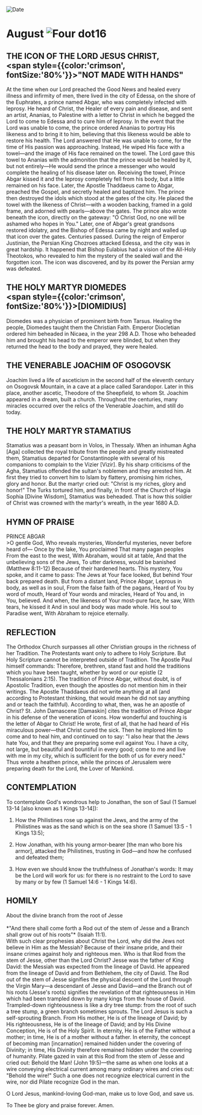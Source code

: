 
<RunningHead />
<Image src="/title-imprint.png" height={68} width={50} alt="Date" className="title-imprint"/>

# <div id="date">August <Image className="four-dot" src="/four-dot.png" height={15} width={15} alt="Four dot" />16</div>

## THE ICON OF THE LORD JESUS CHRIST,<br /><span style={{color:'crimson', fontSize:'80%'}}>"NOT MADE WITH HANDS"</span>

At the time when our Lord preached the Good News and healed every illness and infirmity of men, there lived in the city of Edessa, on the shore of the Euphrates, a prince named Abgar, who was completely infected with leprosy. He heard of Christ, the Healer of every pain and disease, and sent an artist, Ananias, to Palestine with a letter to Christ in which he begged the Lord to come to Edessa and to cure him of leprosy. In the event that the Lord was unable to come, the prince ordered Ananias to portray His likeness and to bring it to him, believing that this likeness would be able to restore his health. The Lord answered that He was unable to come, for the time of His passion was approaching.  Instead, He wiped His face with a towel—and the image of His face remained on the towel.  The Lord gave this towel to Ananias with the admonition that the prince would be healed by it, but not entirely—He would send the prince a messenger who would complete the healing of his disease later on. Receiving the towel, Prince Abgar kissed it and the leprosy completely fell from his body, but a little remained on his face. Later, the Apostle Thaddaeus came to Abgar, preached the Gospel, and secretly healed and baptized him. The prince then destroyed the idols which stood at the gates of the city. He placed the towel with the likeness of Christ—with a wooden backing, framed in a gold frame, and adorned with pearls—above the gates. The prince also wrote beneath the icon, directly on the gateway: "O Christ God, no one will be ashamed who hopes in You." Later, one of Abgar's great grandsons restored idolatry, and the Bishop of Edessa came by night and walled up that icon over the gates. Centuries passed. During the reign of Emperor Justinian, the Persian King Chozroes attacked Edessa, and the city was in great hardship. It happened that Bishop Eulabius had a vision of the All-Holy Theotokos, who revealed to him the mystery of the sealed wall and the forgotten icon. The icon was discovered, and by its power the Persian army was defeated.

## THE HOLY MARTYR DIOMEDES<br /><span style={{color:'crimson', fontSize:'80%'}}>[DIOMIDIUS]</span>

Diomedes was a physician of prominent birth from Tarsus. Healing the people, Diomedes taught them the Christian Faith. Emperor Diocletian ordered him beheaded in Nicaea, in the year 298 A.D. Those who beheaded him and brought his head to the emperor were blinded, but when they returned the head to the body and prayed, they were healed.

## THE VENERABLE JOACHIM OF OSOGOVSK

Joachim lived a life of asceticism in the second half of the eleventh century on Osogovsk Mountain, in a cave at a place called Sarandopor. Later in this place, another ascetic, Theodore of the Sheepfield, to whom St. Joachim appeared in a dream, built a church. Throughout the centuries, many miracles occurred over the relics of the Venerable Joachim, and still do today.

## THE HOLY MARTYR STAMATIUS

Stamatius was a peasant born in Volos, in Thessaly. When an inhuman Agha [Aga] collected the royal tribute from the people and greatly mistreated them, Stamatius departed for Constantinople with several of his companions to complain to the Vizier [Vizir]. By his sharp criticisms of the Agha, Stamatius offended the sultan's noblemen and they arrested him. At first they tried to convert him to Islam by flattery, promising him riches, glory and honor. But the martyr cried out: "Christ is my riches, glory and honor!" The Turks tortured him, and finally, in front of the Church of Hagia Sophia [Divine Wisdom], Stamatius was beheaded. That is how this soldier of Christ was crowned with the martyr's wreath, in the year 1680 A.D.


## HYMN OF PRAISE
<div style={{textAlign:'center', color:'crimson', fontWeight:'bold'}}>
PRINCE ABGAR
</div>
>O gentle God, Who reveals mysteries,  
Wonderful mysteries, never before heard of—  
Once by the lake, You proclaimed  
That many pagan peoples  
From the east to the west,  
With Abraham, would sit at table,  
And that the unbelieving sons of the Jews,  
To utter darkness, would be banished (Matthew 8:11-12)  
Because of their hardened hearts.  
This mystery, You spoke, and it came to pass:  
The Jews at Your face looked,  
But behind Your back prepared death.  
But from a distant land, Prince Abgar,  
Leprous in body, as well as in soul,  
From the false faith of the pagans,  
Heard of You by word of mouth,  
Heard of Your words and miracles,  
Heard of You and, in You, believed.  
And when, the likeness of Your most-pure face, he saw,  
With tears, he kissed it  
And in soul and body was made whole.  
His soul to Paradise went,  
With Abraham to rejoice eternally.  


## REFLECTION

The Orthodox Church surpasses all other Christian groups in the richness of her Tradition. The Protestants want only to adhere to Holy Scripture. But Holy Scripture cannot be interpreted outside of Tradition. The Apostle Paul himself commands: Therefore, brethren, stand fast and hold the traditions which you have been taught, whether by word or our epistle (2 Thessalonians 2:15). The tradition of Prince Abgar, without doubt, is of Apostolic Tradition, even though the apostles do not mention him in their writings. The Apostle Thaddaeus did not write anything at all (and according to Protestant thinking, that would mean he did not say anything and or teach the faithful). According to what, then, was he an apostle of Christ? St. John Damascene [Damaskin] cites the tradition of Prince Abgar in his defense of the veneration of icons. How wonderful and touching is the letter of Abgar to Christ! He wrote, first of all, that he had heard of His miraculous power—that Christ cured the sick. Then he implored Him to come and to heal him, and continued on to say: "I also hear that the Jews hate You, and that they are preparing some evil against You. I have a city, not large, but beautiful and bountiful in every good; come to me and live with me in my city, which is sufficient for the both of us for every need." Thus wrote a heathen prince, while the princes of Jerusalem were preparing death for the Lord, the Lover of Mankind.


## CONTEMPLATION

To contemplate God's wondrous help to Jonathan, the son of Saul (1 Samuel 13-14 [also known as 1 Kings 13-14]):

1. How the Philistines rose up against the Jews, and the army of the Philistines was as the sand which is on the sea shore (1 Samuel 13:5 - 1 Kings 13:5);

2. How Jonathan, with his young armor-bearer [the man who bore his armor], attacked the Philistines, trusting in God—and how he confused and defeated them;

3. How even we should know the truthfulness of Jonathan's words: It may be the Lord will work for us: for there is no restraint to the Lord to save by many or by few (1 Samuel 14:6 - 1 Kings 14:6).


## HOMILY
<div style={{textAlign:'center', color:'crimson', fontWeight:'bold'}}>
About the divine branch from the root of Jesse
</div>
<br />
<div style={{textAlign:'right'}}>
*"And there shall come forth a Rod out of the stem of Jesse and a Branch shall grow out of his roots"* (Isaiah 11:1).
</div>
With such clear prophesies about Christ the Lord, why did the Jews not believe in Him as the Messiah? Because of their insane pride, and their insane crimes against holy and righteous men. Who is that Rod from the stem of Jesse, other than the Lord Christ? Jesse was the father of King David: the Messiah was expected from the lineage of David. He appeared from the lineage of David and from Bethlehem, the city of David. The Rod out of the stem of Jesse signifies the physical descent of the Lord through the Virgin Mary—a descendant of Jesse and David—and the Branch out of his roots (Jesse's roots) signifies the revelation of that righteousness in Him which had been trampled down by many kings from the house of David. Trampled-down righteousness is like a dry tree stump: from the root of such a tree stump, a green branch sometimes sprouts. The Lord Jesus is such a self-sprouting Branch. From His mother, He is of the lineage of David; by His righteousness, He is of the lineage of David; and by His Divine Conception, He is of the Holy Spirit. In eternity, He is of the Father without a mother; in time, He is of a mother without a father. In eternity, the concept of becoming man [incarnation] remained hidden under the covering of Divinity; in time, His Divinity therefore remained hidden under the covering of humanity. Pilate gazed in vain at this Rod from the stem of Jesse and cried out: Behold the Man! (John 19:5)—the same as when one looks at a wire conveying electrical current among many ordinary wires and cries out: "Behold the wire!" Such a one does not recognize electrical current in the wire, nor did Pilate recognize God in the man.

O Lord Jesus, mankind-loving God-man, make us to love God, and save us.

To Thee be glory and praise forever. Amen.